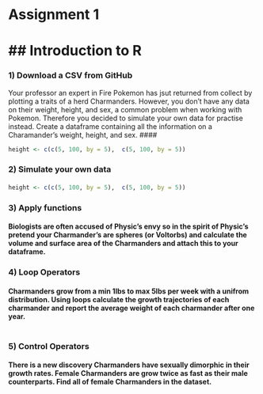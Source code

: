 
# Assignment 1 
## Introduction to R
========================================================

### 1) Download a CSV from GitHub
Your professor an expert in Fire Pokemon has jsut returned from collect by plotting a traits of a herd Charmanders. However, you don't have any data on their weight, height, and sex, a common problem when working with Pokemon. Therefore you decided to simulate your own data for practise instead. Create a dataframe containing all the information on a Charamander's weight, height, and sex.
#### 
```r
height <- c(c(5, 100, by = 5),  c(5, 100, by = 5))
```

### 2) Simulate your own data
#### 
```r
height <- c(c(5, 100, by = 5),  c(5, 100, by = 5))
```

### 3) Apply functions
#### Biologists are often accused of Physic's envy so in the spirit of Physic's pretend your Charmander's are spheres (or Voltorbs) and calculate the volume and surface area of the Charmanders and attach this to your dataframe.



### 4) Loop Operators
#### Charmanders grow from a min 1lbs to max 5lbs per week with a unifrom distribution. Using loops calculate the growth trajectories of each charmander and report the average weight of each charmander after one year.
```r

```

### 5) Control Operators
#### There is a new discovery Charmanders have sexually dimorphic in their growth rates. Female Charmanders are grow twice as fast as their male counterparts. Find all of female Charmanders in the dataset.